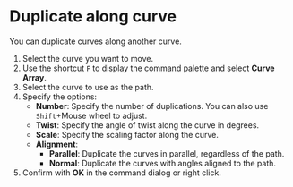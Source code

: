 
# Duplicate along curve

You can duplicate curves along another curve.

<KinouGaiyou shortcut="" command="Curve Array" button="" />

1. Select the curve you want to move.
2. Use the shortcut `F` to display the command palette and select **Curve Array**.
3. Select the curve to use as the path.
4. Specify the options:
   - **Number**: Specify the number of duplications. You can also use `Shift`+Mouse wheel to adjust.
   - **Twist**: Specify the angle of twist along the curve in degrees.
   - **Scale**: Specify the scaling factor along the curve.
   - **Alignment**:
     - **Parallel**: Duplicate the curves in parallel, regardless of the path.
     - **Normal**: Duplicate the curves with angles aligned to the path.
5. Confirm with **OK** in the command dialog or right click.
